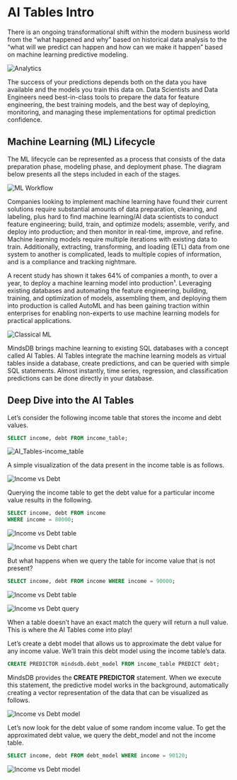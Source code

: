 # AI Tables Intro

There is an ongoing transformational shift within the modern business world from the “what happened and why” based on historical data analysis to the “what will we predict can happen and how can we make it happen” based on machine learning predictive modeling.

![Analytics](/assets/sql/tutorials/snowflake-superset/1-ML_audience.png)

The success of your predictions depends both on the data you have available and the models you train this data on. Data Scientists and Data Engineers need best-in-class tools to prepare the data for feature engineering, the best training models, and the best way of deploying, monitoring, and managing these implementations for optimal prediction confidence.

## Machine Learning (ML) Lifecycle

The ML lifecycle can be represented as a process that consists of the data preparation phase, modeling phase, and deployment phase. The diagram below presents all the steps included in each of the stages.

![ML Workflow](/assets/sql/tutorials/snowflake-superset/2-ML_workflow.png)

Companies looking to implement machine learning have found their current solutions require substantial amounts of data preparation, cleaning, and labeling, plus hard to find machine learning/AI data scientists to conduct feature engineering; build, train, and optimize models; assemble, verify, and deploy into production; and then monitor in real-time, improve, and refine. Machine learning models require multiple iterations with existing data to train. Additionally, extracting, transforming, and loading (ETL) data from one system to another is complicated, leads to multiple copies of information, and is a compliance and tracking nightmare.

A recent study has shown it takes 64% of companies a month, to over a year, to deploy a machine learning model into production¹. Leveraging existing databases and automating the feature engineering, building, training, and optimization of models, assembling them, and deploying them into production is called AutoML and has been gaining traction within enterprises for enabling non-experts to use machine learning models for practical applications.

![Classical ML](/assets/sql/tutorials/snowflake-superset/3-AI_Tables-income-debt.jpg)

MindsDB brings machine learning to existing SQL databases with a concept called AI Tables. AI Tables integrate the machine learning models as virtual tables inside a database, create predictions, and can be queried with simple SQL statements. Almost instantly, time series, regression, and classification predictions can be done directly in your database.

## Deep Dive into the AI Tables

Let’s consider the following income table that stores the income and debt values.

```sql
SELECT income, debt FROM income_table;
```

![AI_Tables-income_table](/assets/sql/tutorials/snowflake-superset/3-AI_Tables-income_table.jpg)

A simple visualization of the data present in the income table is as follows.

![Income vs Debt](/assets/sql/tutorials/snowflake-superset/4-AI_Tables-income-debt-query.jpg)

Querying the income table to get the debt value for a particular income value results in the following.

```sql
SELECT income, debt FROM income
WHERE income = 80000;
```

![Income vs Debt table](/assets/sql/tutorials/snowflake-superset/5-debt-income-query-table.jpg)

![Income vs Debt chart](/assets/sql/tutorials/snowflake-superset/5-debt-income-query.jpg)

But what happens when we query the table for income value that is not present?

```sql
SELECT income, debt FROM income WHERE income = 90000;
```

![Income vs Debt table](/assets/sql/tutorials/snowflake-superset/6-debt-income-query-null-table.jpg)

![Income vs Debt query](/assets/sql/tutorials/snowflake-superset/6-debt-income-query-null.jpg)

When a table doesn’t have an exact match the query will return a null value. This is where the AI Tables come into play!

Let’s create a debt model that allows us to approximate the debt value for any income value. We’ll train this debt model using the income table’s data.

```sql
CREATE PREDICTOR mindsdb.debt_model FROM income_table PREDICT debt;
```

MindsDB provides the **CREATE PREDICTOR** statement. When we execute this statement, the predictive model works in the background, automatically creating a vector representation of the data that can be visualized as follows.

![Income vs Debt model](/assets/sql/tutorials/snowflake-superset/7-debt-income-query-ml.jpg)

Let’s now look for the debt value of some random income value. To get the approximated debt value, we query the debt_model and not the income table.

```sql
SELECT income, debt FROM debt_model WHERE income = 90120;
```

![Income vs Debt model](/assets/sql/tutorials/snowflake-superset/7-debt-income-query-ml-table.jpg)


